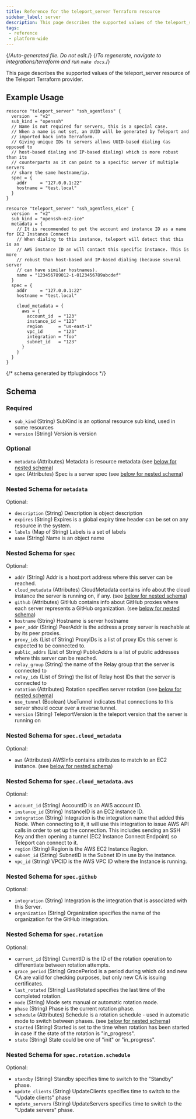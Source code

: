 ```yaml
---
title: Reference for the teleport_server Terraform resource
sidebar_label: server
description: This page describes the supported values of the teleport_server resource of the Teleport Terraform provider.
tags:
 - reference
 - platform-wide
---
```


{/*Auto-generated file. Do not edit.*/}
{/*To regenerate, navigate to integrations/terraform and run `make docs`.*/}

This page describes the supported values of the teleport_server resource of the Teleport Terraform provider.




## Example Usage

```hcl
resource "teleport_server" "ssh_agentless" {
  version  = "v2"
  sub_kind = "openssh"
  // Name is not required for servers, this is a special case.
  // When a name is not set, an UUID will be generated by Teleport and
  // imported back into Terraform.
  // Giving unique IDs to servers allows UUID-based dialing (as opposed to
  // host-based dialing and IP-based dialing) which is more robust than its
  // counterparts as it can point to a specific server if multiple servers
  // share the same hostname/ip.
  spec = {
    addr     = "127.0.0.1:22"
    hostname = "test.local"
  }
}

resource "teleport_server" "ssh_agentless_eice" {
  version  = "v2"
  sub_kind = "openssh-ec2-ice"
  metadata = {
    // It is recommended to put the account and instance ID as a name for EC2 Instance Connect
    // When dialing to this instance, teleport will detect that this is an
    // AWS instance ID an will contact this specific instance. This is more
    // robust than host-based and IP-based dialing (because several server
    // can have similar hostnames).
    name = "123456789012-i-0123456789abcdef"
  }
  spec = {
    addr     = "127.0.0.1:22"
    hostname = "test.local"

    cloud_metadata = {
      aws = {
        account_id  = "123"
        instance_id = "123"
        region      = "us-east-1"
        vpc_id      = "123"
        integration = "foo"
        subnet_id   = "123"
      }
    }
  }
}
```

{/*  schema generated by tfplugindocs */}
## Schema

### Required

- `sub_kind` (String) SubKind is an optional resource sub kind, used in some resources
- `version` (String) Version is version

### Optional

- `metadata` (Attributes) Metadata is resource metadata (see [below for nested schema](#nested-schema-for-metadata))
- `spec` (Attributes) Spec is a server spec (see [below for nested schema](#nested-schema-for-spec))

### Nested Schema for `metadata`

Optional:

- `description` (String) Description is object description
- `expires` (String) Expires is a global expiry time header can be set on any resource in the system.
- `labels` (Map of String) Labels is a set of labels
- `name` (String) Name is an object name


### Nested Schema for `spec`

Optional:

- `addr` (String) Addr is a host:port address where this server can be reached.
- `cloud_metadata` (Attributes) CloudMetadata contains info about the cloud instance the server is running on, if any. (see [below for nested schema](#nested-schema-for-speccloud_metadata))
- `github` (Attributes) GitHub contains info about GitHub proxies where each server represents a GitHub organization. (see [below for nested schema](#nested-schema-for-specgithub))
- `hostname` (String) Hostname is server hostname
- `peer_addr` (String) PeerAddr is the address a proxy server is reachable at by its peer proxies.
- `proxy_ids` (List of String) ProxyIDs is a list of proxy IDs this server is expected to be connected to.
- `public_addrs` (List of String) PublicAddrs is a list of public addresses where this server can be reached.
- `relay_group` (String) the name of the Relay group that the server is connected to
- `relay_ids` (List of String) the list of Relay host IDs that the server is connected to
- `rotation` (Attributes) Rotation specifies server rotation (see [below for nested schema](#nested-schema-for-specrotation))
- `use_tunnel` (Boolean) UseTunnel indicates that connections to this server should occur over a reverse tunnel.
- `version` (String) TeleportVersion is the teleport version that the server is running on

### Nested Schema for `spec.cloud_metadata`

Optional:

- `aws` (Attributes) AWSInfo contains attributes to match to an EC2 instance. (see [below for nested schema](#nested-schema-for-speccloud_metadataaws))

### Nested Schema for `spec.cloud_metadata.aws`

Optional:

- `account_id` (String) AccountID is an AWS account ID.
- `instance_id` (String) InstanceID is an EC2 instance ID.
- `integration` (String) Integration is the integration name that added this Node. When connecting to it, it will use this integration to issue AWS API calls in order to set up the connection. This includes sending an SSH Key and then opening a tunnel (EC2 Instance Connect Endpoint) so Teleport can connect to it.
- `region` (String) Region is the AWS EC2 Instance Region.
- `subnet_id` (String) SubnetID is the Subnet ID in use by the instance.
- `vpc_id` (String) VPCID is the AWS VPC ID where the Instance is running.



### Nested Schema for `spec.github`

Optional:

- `integration` (String) Integration is the integration that is associated with this Server.
- `organization` (String) Organization specifies the name of the organization for the GitHub integration.


### Nested Schema for `spec.rotation`

Optional:

- `current_id` (String) CurrentID is the ID of the rotation operation to differentiate between rotation attempts.
- `grace_period` (String) GracePeriod is a period during which old and new CA are valid for checking purposes, but only new CA is issuing certificates.
- `last_rotated` (String) LastRotated specifies the last time of the completed rotation.
- `mode` (String) Mode sets manual or automatic rotation mode.
- `phase` (String) Phase is the current rotation phase.
- `schedule` (Attributes) Schedule is a rotation schedule - used in automatic mode to switch between phases. (see [below for nested schema](#nested-schema-for-specrotationschedule))
- `started` (String) Started is set to the time when rotation has been started in case if the state of the rotation is "in_progress".
- `state` (String) State could be one of "init" or "in_progress".

### Nested Schema for `spec.rotation.schedule`

Optional:

- `standby` (String) Standby specifies time to switch to the "Standby" phase.
- `update_clients` (String) UpdateClients specifies time to switch to the "Update clients" phase
- `update_servers` (String) UpdateServers specifies time to switch to the "Update servers" phase.
